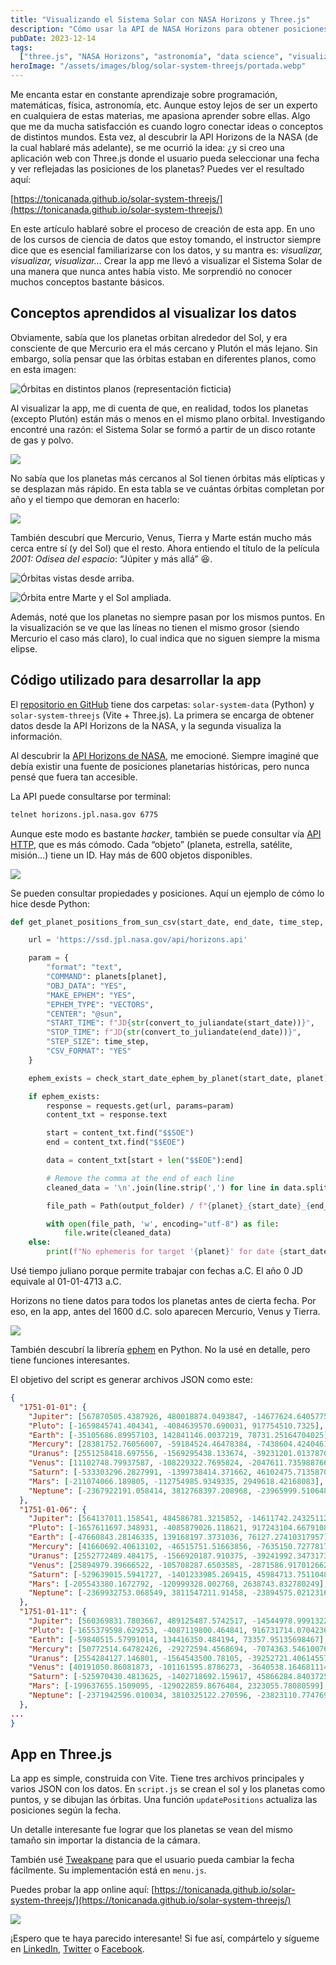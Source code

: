 ```yaml
---
title: "Visualizando el Sistema Solar con NASA Horizons y Three.js"
description: "Cómo usar la API de NASA Horizons para obtener posiciones planetarias y visualizarlas en una app hecha con Three.js."
pubDate: 2023-12-14
tags:
  ["three.js", "NASA Horizons", "astronomía", "data science", "visualización"]
heroImage: "/assets/images/blog/solar-system-threejs/portada.webp"
---
```


Me encanta estar en constante aprendizaje sobre programación, matemáticas, física, astronomía, etc. Aunque estoy lejos de ser un experto en cualquiera de estas materias, me apasiona aprender sobre ellas. Algo que me da mucha satisfacción es cuando logro conectar ideas o conceptos de distintos mundos. Esta vez, al descubrir la API Horizons de la NASA (de la cual hablaré más adelante), se me ocurrió la idea: ¿y si creo una aplicación web con Three.js donde el usuario pueda seleccionar una fecha y ver reflejadas las posiciones de los planetas? Puedes ver el resultado aquí:

[https://tonicanada.github.io/solar-system-threejs/](https://tonicanada.github.io/solar-system-threejs/)

En este artículo hablaré sobre el proceso de creación de esta app. En uno de los cursos de ciencia de datos que estoy tomando, el instructor siempre dice que es esencial familiarizarse con los datos, y su mantra es: _visualizar, visualizar, visualizar…_ Crear la app me llevó a visualizar el Sistema Solar de una manera que nunca antes había visto. Me sorprendió no conocer muchos conceptos bastante básicos.

## **Conceptos aprendidos al visualizar los datos**

Obviamente, sabía que los planetas orbitan alrededor del Sol, y era consciente de que Mercurio era el más cercano y Plutón el más lejano. Sin embargo, solía pensar que las órbitas estaban en diferentes planos, como en esta imagen:

![Órbitas en distintos planos (representación ficticia)](https://cdn.hashnode.com/res/hashnode/image/upload/v1702836378965/e8a9c3aa-047a-43f8-b0e2-3f7e8933ce30.png)

Al visualizar la app, me di cuenta de que, en realidad, todos los planetas (excepto Plutón) están más o menos en el mismo plano orbital. Investigando encontré una razón: el Sistema Solar se formó a partir de un disco rotante de gas y polvo.

![](https://cdn.hashnode.com/res/hashnode/image/upload/v1703435471958/d7a31268-172b-4d00-9f63-573d36ba64e1.png)

No sabía que los planetas más cercanos al Sol tienen órbitas más elípticas y se desplazan más rápido. En esta tabla se ve cuántas órbitas completan por año y el tiempo que demoran en hacerlo:

![](https://miro.medium.com/v2/resize:fit:685/1*aftyh8K4YE5zMgFy4mudOw.png)

También descubrí que Mercurio, Venus, Tierra y Marte están mucho más cerca entre sí (y del Sol) que el resto. Ahora entiendo el título de la película _2001: Odisea del espacio_: “Júpiter y más allá” 😆.

![Órbitas vistas desde arriba.](https://cdn.hashnode.com/res/hashnode/image/upload/v1702836570437/f44b98d3-93c2-4bd3-83de-7c033be9f301.png)

![Órbita entre Marte y el Sol ampliada.](https://cdn.hashnode.com/res/hashnode/image/upload/v1702836595287/79a1adcc-460c-46e4-af12-a7364dd17835.png)

Además, noté que los planetas no siempre pasan por los mismos puntos. En la visualización se ve que las líneas no tienen el mismo grosor (siendo Mercurio el caso más claro), lo cual indica que no siguen siempre la misma elipse.

## **Código utilizado para desarrollar la app**

El [repositorio en GitHub](https://github.com/tonicanada/solar-system-horizons-nasa) tiene dos carpetas: `solar-system-data` (Python) y `solar-system-threejs` (Vite + Three.js). La primera se encarga de obtener datos desde la API Horizons de la NASA, y la segunda visualiza la información.

Al descubrir la [API Horizons de NASA](https://ssd-api.jpl.nasa.gov/doc/horizons.html), me emocioné. Siempre imaginé que debía existir una fuente de posiciones planetarias históricas, pero nunca pensé que fuera tan accesible.

La API puede consultarse por terminal:

```bash
telnet horizons.jpl.nasa.gov 6775
```

Aunque este modo es bastante _hacker_, también se puede consultar vía [API HTTP](https://ssd-api.jpl.nasa.gov/doc/horizons.html), que es más cómodo. Cada “objeto” (planeta, estrella, satélite, misión…) tiene un ID. Hay más de 600 objetos disponibles.

![](https://miro.medium.com/v2/resize:fit:700/1*tC2JM-53KpDeIywxZV4S_Q.png)

Se pueden consultar propiedades y posiciones. Aquí un ejemplo de cómo lo hice desde Python:

```python
def get_planet_positions_from_sun_csv(start_date, end_date, time_step, planet, output_folder):

    url = 'https://ssd.jpl.nasa.gov/api/horizons.api'

    param = {
        "format": "text",
        "COMMAND": planets[planet],
        "OBJ_DATA": "YES",
        "MAKE_EPHEM": "YES",
        "EPHEM_TYPE": "VECTORS",
        "CENTER": "@sun",
        "START_TIME": f"JD{str(convert_to_juliandate(start_date))}",
        "STOP_TIME": f"JD{str(convert_to_juliandate(end_date))}",
        "STEP_SIZE": time_step,
        "CSV_FORMAT": "YES"
    }

    ephem_exists = check_start_date_ephem_by_planet(start_date, planet)

    if ephem_exists:
        response = requests.get(url, params=param)
        content_txt = response.text

        start = content_txt.find("$$SOE")
        end = content_txt.find("$$EOE")

        data = content_txt[start + len("$$EOE"):end]

        # Remove the comma at the end of each line
        cleaned_data = '\n'.join(line.strip(',') for line in data.split('\n'))

        file_path = Path(output_folder) / f"{planet}_{start_date}_{end_date}.csv"

        with open(file_path, 'w', encoding="utf-8") as file:
            file.write(cleaned_data)
    else:
        print(f"No ephemeris for target '{planet}' for date {start_date}")
```

Usé tiempo juliano porque permite trabajar con fechas a.C. El año 0 JD equivale al 01-01-4713 a.C.

Horizons no tiene datos para todos los planetas antes de cierta fecha. Por eso, en la app, antes del 1600 d.C. solo aparecen Mercurio, Venus y Tierra.

![](https://miro.medium.com/v2/resize:fit:691/1*mynR0Vgkc4YP0KMA9WQ15w.png)

También descubrí la librería [ephem](https://rhodesmill.org/pyephem/) en Python. No la usé en detalle, pero tiene funciones interesantes.

El objetivo del script es generar archivos JSON como este:

```json
{
  "1751-01-01": {
    "Jupiter": [567870505.4387926, 480018874.0493847, -14677624.64057758],
    "Pluto": [-1659845741.404341, -4084639570.690031, 917754510.7325],
    "Earth": [-35105686.89957103, 142841146.0037219, 78731.25164704025],
    "Mercury": [28381752.76056007, -59184524.46478384, -7438604.424046163],
    "Uranus": [2551258418.697556, -1569295438.133674, -39231201.01378703],
    "Venus": [11102748.79937587, -108229322.7695824, -2047611.735988766],
    "Saturn": [-533303296.2827991, -1399738414.371662, 46102475.71358705],
    "Mars": [-211074066.189805, -112754985.9349335, 2949618.42168083],
    "Neptune": [-2367922191.058414, 3812768397.208968, -23965999.51064825]
  },
  "1751-01-06": {
    "Jupiter": [564137011.158541, 484586781.3215852, -14611742.24325112],
    "Pluto": [-1657611697.348931, -4085879026.118621, 917243104.6679108],
    "Earth": [-47660843.28146335, 139168197.3731036, 76127.27410317957],
    "Mercury": [41660692.40613102, -46515751.51663856, -7635150.727781702],
    "Uranus": [2552772489.484175, -1566920187.910375, -39241992.34731734],
    "Venus": [25894979.39666522, -105708287.6503585, -2871586.917012662],
    "Saturn": [-529639015.5941727, -1401233985.269415, 45984713.75110489],
    "Mars": [-205543380.1672792, -120999328.002768, 2638743.832780249],
    "Neptune": [-2369932753.068549, 3811547211.91458, -23894575.02123165]
  },
  "1751-01-11": {
    "Jupiter": [560369831.7803667, 489125487.5742517, -14544978.99913225],
    "Pluto": [-1655379598.629253, -4087119800.464841, 916731714.0704236],
    "Earth": [-59840515.57991014, 134416350.484194, 73357.95135698467],
    "Mercury": [50772514.64782426, -29272594.4568694, -7074363.546100765],
    "Uranus": [2554284127.146801, -1564543500.78105, -39252721.40614557],
    "Venus": [40191050.86081873, -101161595.8786273, -3640538.164681114],
    "Saturn": [-525970430.4813625, -1402718692.159617, 45866284.8403725],
    "Mars": [-199637655.1509095, -129022859.8676484, 2323055.78080599],
    "Neptune": [-2371942596.010034, 3810325122.270596, -23823110.77476954]
  },
...
}
```

## **App en Three.js**

La app es simple, construida con Vite. Tiene tres archivos principales y varios JSON con los datos. En `script.js` se crean el sol y los planetas como puntos, y se dibujan las órbitas. Una función `updatePositions` actualiza las posiciones según la fecha.

Un detalle interesante fue lograr que los planetas se vean del mismo tamaño sin importar la distancia de la cámara.

También usé [Tweakpane](https://cocopon.github.io/tweakpane/) para que el usuario pueda cambiar la fecha fácilmente. Su implementación está en `menu.js`.

Puedes probar la app online aquí: [https://tonicanada.github.io/solar-system-threejs/](https://tonicanada.github.io/solar-system-threejs/)

![](https://miro.medium.com/v2/resize:fit:400/1*fOmfL4UCkdN7WyHUF80vNQ.png)

¡Espero que te haya parecido interesante! Si fue así, compártelo y sígueme en [LinkedIn](https://www.linkedin.com/in/canadamomblant/), [Twitter](https://twitter.com/toni_canada) o [Facebook](https://www.facebook.com/toni.canada).
